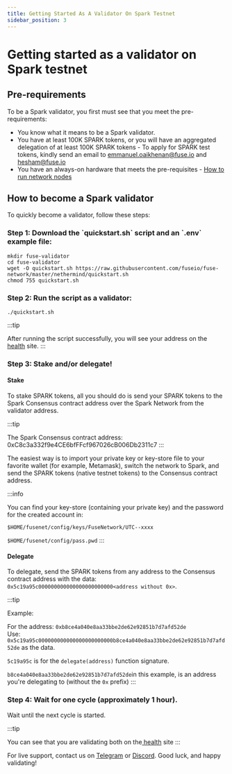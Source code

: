 ```yaml
---
title: Getting Started As A Validator On Spark Testnet
sidebar_position: 3
---
```


# Getting started as a validator on Spark testnet

## Pre-requirements

To be a Spark validator, you first must see that you meet the pre-requirements:

- You know what it means to be a Spark validator.
- You have at least 100K SPARK tokens, or you will have an aggregated delegation of at least 100K SPARK tokens - To apply for SPARK test tokens, kindly send an email to emmanuel.oaikhenan@fuse.io and hesham@fuse.io
- You have an always-on hardware that meets the pre-requisites - [How to run network nodes](../run-or-access-fuse-nodes.mdx)

## How to become a Spark validator

To quickly become a validator, follow these steps:

### Step 1: Download the \`quickstart.sh\` script and an \`.env\` example file:

```
mkdir fuse-validator
cd fuse-validator
wget -O quickstart.sh https://raw.githubusercontent.com/fuseio/fuse-network/master/nethermind/quickstart.sh
chmod 755 quickstart.sh
```

### Step 2: Run the script as a validator:

```
./quickstart.sh
```

\:::tip

After running the script successfully, you will see your address on the [health](https://health.fuse.io/) site.
\:::

### Step 3: Stake and/or delegate!

#### Stake

To stake SPARK tokens, all you should do is send your SPARK tokens to the Spark Consensus contract address over the Spark Network from the validator address.

\:::tip

The Spark Consensus contract address: 0xC8c3a332f9e4CE6bfFFcf967026cB006Db2311c7
\:::

The easiest way is to import your private key or key-store file to your favorite wallet (for example, Metamask), switch the network to Spark, and send the SPARK tokens (native testnet tokens) to the Consensus contract address.

\:::info

You can find your key-store (containing your private key) and the password for the created account in:

`$HOME/fusenet/config/keys/FuseNetwork/UTC--xxxx`

`$HOME/fusenet/config/pass.pwd`
\:::

#### Delegate

To delegate, send the SPARK tokens from any address to the Consensus contract address with the data: `0x5c19a95c000000000000000000000000<address without 0x>`.

\:::tip

Example:

For the address: `0xb8ce4a040e8aa33bbe2de62e92851b7d7afd52de`\
Use: `0x5c19a95c000000000000000000000000b8ce4a040e8aa33bbe2de62e92851b7d7afd52de` as the data.

`5c19a95c` is for the `delegate(address)` function signature.

`b8ce4a040e8aa33bbe2de62e92851b7d7afd52de`in this example, is an address you're delegating to (without the `0x` prefix)
\:::

### Step 4: Wait for one cycle (approximately 1 hour).

Wait until the next cycle is started.

\:::tip

You can see that you are validating both on the[ health](https://health.fusespark.io) site
\:::

For live support, contact us on [Telegram](https://t.me/fuseio) or [Discord](https://discord.gg/tz7ArR). Good luck, and happy validating!
